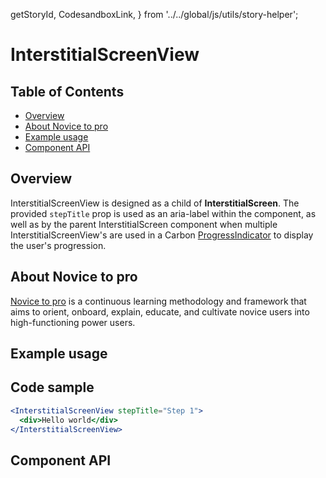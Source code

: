   getStoryId,
  CodesandboxLink,
} from '../../global/js/utils/story-helper';

# InterstitialScreenView

## Table of Contents

- [Overview](#overview)
- [About Novice to pro](#about-novice-to-pro)
- [Example usage](#example-usage)
- [Component API](#component-api)

## Overview

InterstitialScreenView is designed as a child of **InterstitialScreen**. The
provided `stepTitle` prop is used as an aria-label within the component, as well
as by the parent InterstitialScreen component when multiple
InterstitialScreenView's are used in a Carbon
[ProgressIndicator](https://v10.carbondesignsystem.com/components/progress-indicator/usage/)
to display the user's progression.

## About Novice to pro

[Novice to pro](https://pages.github.ibm.com/security/security-design/teams-across-security/novice-to-pro/overview/)
is a continuous learning methodology and framework that aims to orient, onboard,
explain, educate, and cultivate novice users into high-functioning power users.

## Example usage

<Canvas>
  <Story
    id={getStoryId(
      InterstitialScreenView.displayName,
      'interstitial-screen-view'
    )}
  />
</Canvas>

## Code sample

```jsx
<InterstitialScreenView stepTitle="Step 1">
  <div>Hello world</div>
</InterstitialScreenView>
```

## Component API

<ArgsTable />
